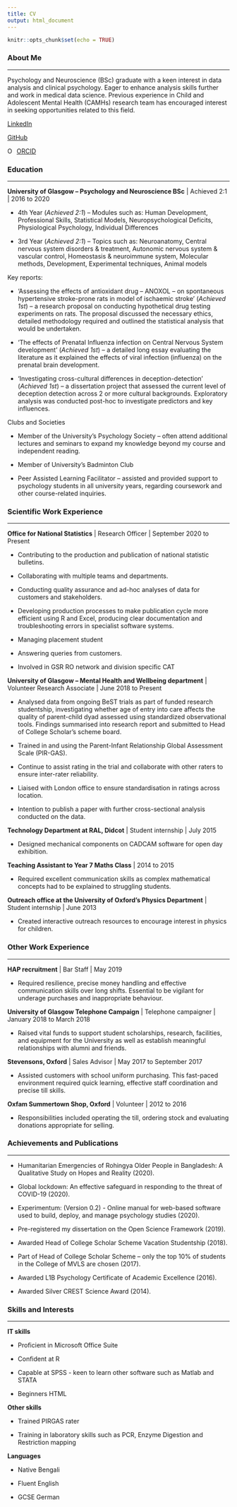 ```yaml
---
title: CV
output: html_document
---
```


```r
knitr::opts_chunk$set(echo = TRUE)
```


### **About Me**
***
<div class ="row">

<div class = "col-md-11">
Psychology and Neuroscience (BSc) graduate with a keen interest in data analysis and clinical psychology. Eager to enhance analysis skills further and work in medical data science. Previous experience in Child and Adolescent Mental Health (CAMHs) research team has encouraged interest in seeking opportunities related to this field.

</div>

[LinkedIn]("https://www.linkedin.com/in/rifah-abdullah-60b239151/")

[GitHub]("https://github.com/r-abdullah")


  <div itemscope itemtype="https://schema.org/Person"><a itemprop="sameAs" content="ORCID ID" href="https://orcid.org/0000-0001-8966-2171" target="orcid.widget" rel="me noopener noreferrer" style="vertical-align:top;"><img src="https://orcid.org/sites/default/files/images/orcid_16x16.png" style="width:1em;margin-right:.5em;" alt="ORCID iD icon">ORCID</a>
  </div>
</div>


### **Education**
***

**University of Glasgow – Psychology and Neuroscience BSc** | Achieved 2:1 | 2016 to 2020

* 4th Year (*Achieved 2:1*) – Modules such as: Human Development, Professional Skills, Statistical Models, Neuropsychological Deficits, Physiological Psychology, Individual Differences

* 3rd Year (*Achieved 2:1*) – Topics such as: Neuroanatomy, Central nervous system disorders & treatment, Autonomic nervous system & vascular control, Homeostasis & neuroimmune system, Molecular methods, Development, Experimental techniques, Animal models

Key reports: 

* ‘Assessing the effects of antioxidant drug – ANOXOL – on spontaneous hypertensive stroke-prone rats in model of ischaemic stroke’ (*Achieved 1st*) – a research proposal on conducting hypothetical drug testing experiments on rats. The proposal discussed the necessary ethics, detailed methodology required and outlined the statistical analysis that would be undertaken.

* ‘The effects of Prenatal Influenza infection on Central Nervous System development’ (*Achieved 1st*) – a detailed long essay evaluating the literature as it explained the effects of viral infection (influenza) on the prenatal brain development.

* ‘Investigating cross-cultural differences in deception-detection’ (*Achieved 1st*) – a dissertation project that assessed the current level of deception detection across 2 or more cultural backgrounds. Exploratory analysis was conducted post-hoc to investigate predictors and key influences.

Clubs and Societies

* Member of the University’s Psychology Society – often attend additional lectures and seminars to expand my knowledge beyond my course and independent reading.

* Member of University’s Badminton Club

* Peer Assisted Learning Facilitator – assisted and provided support to psychology students in all university years,  regarding coursework and other course-related inquiries.
 

### **Scientific Work Experience**
***

**Office for National Statistics** | Research Officer | September 2020 to Present

* Contributing to the production and publication of national statistic bulletins.

* Collaborating with multiple teams and departments.

* Conducting quality assurance and ad-hoc analyses of data for customers and stakeholders.

* Developing production processes to make publication cycle more efficient using R and Excel, producing clear documentation and troubleshooting errors in specialist software systems.

* Managing placement student 

* Answering queries from customers.

* Involved in GSR RO network and division specific CAT


**University of Glasgow – Mental Health and Wellbeing department** | Volunteer Research Associate | June 2018 to Present

* Analysed data from ongoing BeST trials as part of funded research studentship, investigating whether age of entry into care affects the quality of parent-child dyad assessed using standardized observational tools. Findings summarised into research report and submitted to Head of College Scholar’s scheme board.

* Trained in and using the Parent-Infant Relationship Global Assessment Scale (PIR-GAS).

* Continue to assist rating in the trial and collaborate with other raters to ensure inter-rater reliability.

* Liaised with London office to ensure standardisation in ratings across location.

* Intention to publish a paper with further cross-sectional analysis conducted on the data.


**Technology Department at RAL, Didcot** | Student internship | July 2015

* Designed mechanical components on CADCAM software for open day exhibition.


**Teaching Assistant to Year 7 Maths Class** | 2014 to 2015

* Required excellent communication skills as complex mathematical concepts had to be explained to struggling students.


**Outreach office at the University of Oxford’s Physics Department** | Student internship | June 2013

* Created interactive outreach resources to encourage interest in physics for children.


### **Other Work Experience**
***

**HAP recruitment** | Bar Staff | May 2019

* Required resilience, precise money handling and effective communication skills over long shifts. Essential to be vigilant for underage purchases and inappropriate behaviour.


**University of Glasgow Telephone Campaign** | Telephone campaigner | January 2018 to March 2018 

* Raised vital funds to support student scholarships, research, facilities, and equipment for the University as well as establish meaningful relationships with alumni and friends.


**Stevensons, Oxford** | Sales Advisor | May 2017 to September 2017

* Assisted customers with school uniform purchasing. This fast-paced environment required quick learning, effective staff coordination and precise till skills. 


**Oxfam Summertown Shop, Oxford** | Volunteer | 2012 to 2016

* Responsibilities included operating the till, ordering stock and evaluating donations appropriate for selling.


### **Achievements and Publications**
***

* Humanitarian Emergencies of Rohingya Older People in Bangladesh: A Qualitative Study on Hopes and Reality (2020).

* Global lockdown: An effective safeguard in responding to the threat of COVID-19 (2020).

* Experimentum: (Version 0.2) - Online manual for web-based software used to build, deploy, and manage psychology studies (2020).

* Pre-registered my dissertation on the Open Science Framework (2019).

* Awarded Head of College Scholar Scheme Vacation Studentship (2018).

* Part of Head of College Scholar Scheme – only the top 10% of students in the College of MVLS are chosen (2017).

* Awarded L1B Psychology Certificate of Academic Excellence (2016).

* Awarded Silver CREST Science Award (2014).
 

### **Skills and Interests** 
***

**IT skills**

* Proficient in Microsoft Office Suite 

* Confident at R  

* Capable at SPSS - keen to learn other software such as Matlab and STATA 

* Beginners HTML

**Other skills**

* Trained PIRGAS rater

* Training in laboratory skills such as PCR, Enzyme Digestion and Restriction mapping

**Languages**

* Native Bengali

* Fluent English

* GCSE German
